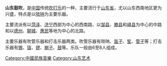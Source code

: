 '''山东鼓吹'''，是[[中国|中国]]传统[[吹打乐|吹打乐]]的一种，主要流行于[[山东省|山东省]]，尤以山东西南地区更为兴盛，特点是以[[唢呐|唢呐]]为主要乐器。

主要流派有以[[菏泽|菏泽]]、[[济宁|济宁]]西部为中心的西南路、以[[邹县|邹县]]、[[滕县|滕县]]和[[峄县|峄县]]为中心的中路和以[[德州|德州]]、[[聊城|聊城]]、[[惠民|惠民]]等地为中心的北路。

主要乐器有吹管乐器和打击乐器两类。吹管乐器有唢呐、[[笛子|笛子]]、[[笙|笙]]、[[管子|管子]]等；打击乐器有[[镲|镲]]、[[钹|钹]]、[[锣|锣]]、[[梆子|梆子]]、[[鼓|鼓]]等。乐队一般由6至8人组成。

{{music-stub}}
[[Category:中國民族音樂|Category:中國民族音樂]]
[[Category:山东艺术|Category:山东艺术]]